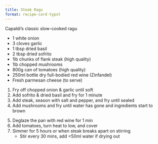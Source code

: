 ```yaml
---
title: Steak Ragu
format: recipe-card-typst
---
```


`#line(length: 75%)`{=typst}

Capaldi's classic slow-cooked ragu

`#text(1.5em)[#underline[Ingredients]]`{=typst}

- 1 white onion
- 3 cloves garlic
- 1 tbsp dried basil
- 2 tbsp dried sofrito
- 1lb chunks of flank steak (high quality)
- 1lb chopped mushrooms
- 800g can of tomatoes (high quality)
- 250ml bottle dry full-bodied red wine (Zinfandel)
- Fresh parmesan cheese (to serve)

`#text(1.5em)[#underline[Directions]]`{=typst}

1. Fry off chopped onion & garlic until soft
2. Add sofrito & dried basil and fry for 1 minute
3. Add steak, season with salt and pepper, and fry until sealed
4. Add mushrooms and fry until water has gone and ingredients start to brown
```{=typst}
#block(inset: 0.25em)[
      #text(weight: "bold", size: 2em)[Steak Ragu (cont.)]
    ]
#line(length: 75%)
```
5. Deglaze the pan with red wine for 1 min
6. Add tomatoes, turn heat to low, and cover
7. Simmer for 5 hours or when steak breaks apart on stirring
    - Stir every 30 mins, add <50ml water if drying out
